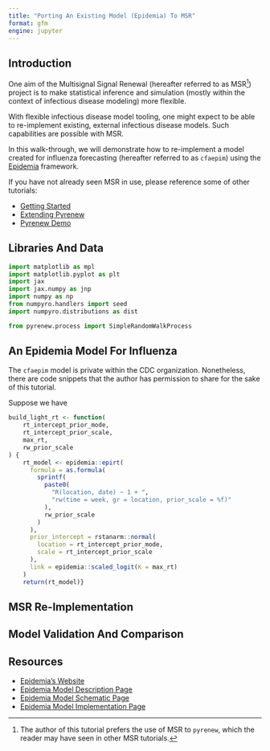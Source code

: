 ```yaml
---
title: "Porting An Existing Model (Epidemia) To MSR"
format: gfm
engine: jupyter
---
```


## Introduction

One aim of the Multisignal Signal Renewal (hereafter referred to as MSR[^msr_v_pyrenew]) project is to make statistical inference and simulation (mostly within the context of infectious disease modeling) more flexible.

[^msr_v_pyrenew]: The author of this tutorial prefers the use of MSR to `pyrenew`, which the reader may have seen in other MSR tutorials.

With flexible infectious disease model tooling, one might expect to be able to re-implement existing, external infectious disease models. Such capabilities are possible with MSR.

In this walk-through, we will demonstrate how to re-implement a model created for influenza forecasting (hereafter referred to as `cfaepim`) using the [Epidemia](https://github.com/CDCgov/multisignal-epi-inference) framework.

If you have not already seen MSR in use, please reference some of other tutorials:

* [Getting Started](https://cdcgov.github.io/multisignal-epi-inference/tutorials/getting-started.html)
* [Extending Pyrenew](https://cdcgov.github.io/multisignal-epi-inference/tutorials/extending_pyrenew.html)
* [Pyrenew Demo](https://cdcgov.github.io/multisignal-epi-inference/tutorials/pyrenew_demo.html)


## Libraries And Data

```python
import matplotlib as mpl
import matplotlib.pyplot as plt
import jax
import jax.numpy as jnp
import numpy as np
from numpyro.handlers import seed
import numpyro.distributions as dist

from pyrenew.process import SimpleRandomWalkProcess
```

## An Epidemia Model For Influenza

The `cfaepim` model is private within the CDC organization. Nonetheless, there are code snippets that the author has permission to share for the sake of this tutorial.

Suppose we have

```r
build_light_rt <- function(
    rt_intercept_prior_mode,
    rt_intercept_prior_scale,
    max_rt,
    rw_prior_scale
) {
    rt_model <- epidemia::epirt(
      formula = as.formula(
        sprintf(
          paste0(
            "R(location, date) ~ 1 + ",
            "rw(time = week, gr = location, prior_scale = %f)"
          ),
          rw_prior_scale
        )
      ),
      prior_intercept = rstanarm::normal(
        location = rt_intercept_prior_mode,
        scale = rt_intercept_prior_scale
      ),
      link = epidemia::scaled_logit(K = max_rt)
    )
    return(rt_model)}
```

## MSR Re-Implementation

## Model Validation And Comparison

## Resources

* [Epidemia's Website](https://imperialcollegelondon.github.io/epidemia/index.html)
* [Epidemia Model Description Page](https://imperialcollegelondon.github.io/epidemia/articles/model-description.html)
* [Epidemia Model Schematic Page](https://imperialcollegelondon.github.io/epidemia/articles/model-schematic.html)
* [Epidemia Model Implementation Page](https://imperialcollegelondon.github.io/epidemia/articles/model-implementation.html)
